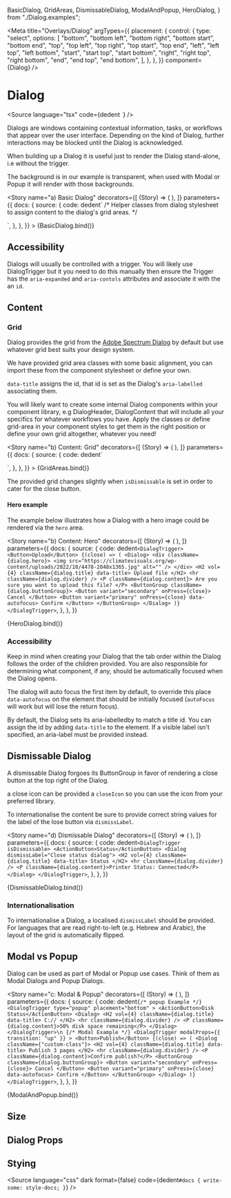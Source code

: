  BasicDialog,
  GridAreas,
  DismissableDialog,
  ModalAndPopup,
  HeroDialog,
} from "./Dialog.examples";

<Meta
  title="Overlays/Dialog"
  argTypes={{
    placement: {
      control: {
        type: "select",
        options: [
          "bottom",
          "bottom left",
          "bottom right",
          "bottom start",
          "bottom end",
          "top",
          "top left",
          "top right",
          "top start",
          "top end",
          "left",
          "left top",
          "left bottom",
          "start",
          "start top",
          "start bottom",
          "right",
          "right top",
          "right bottom",
          "end",
          "end top",
          "end bottom",
        ],
      },
    },
  }}
  component={Dialog}
/>

# Dialog

<Source
  language="tsx"
  code={dedent`
  `}
/>

Dialogs are windows containing contextual information, tasks, or workflows that appear over the user interface. Depending on the kind of Dialog, further interactions may be blocked until the Dialog is acknowledged.

When building up a Dialog it is useful just to render the Dialog stand-alone, i.e without the trigger.

The background is in our example is transparent, when used with Modal or Popup it will render with those backgrounds.

<Story
  name="a) Basic Dialog"
  decorators={[
    (Story) => (
      <StoryGrid>
        <Story />
      </StoryGrid>
    ),
  ]}
  parameters={{
    docs: {
      source: {
        code: dedent`
/* Helper classes from dialog stylesheet to assign content to the dialog's grid areas. */
  <Dialog>
    <H2 className={dialog.title} data-title>Internet Speed Test</H2>
    <Text className={dialog.header} as="header" vol={2}>
      Connection status: Connected
    </Text>
    <P className={dialog.content}>Content area.</P>
    <ButtonGroup className={dialog.buttonGroup}>
      <Button variant="secondary" onPress={close}>
        Cancel
      </Button>
      <Button variant="primary" onPress={close} data-autofocus>
        Confirm
      </Button>
    </ButtonGroup>
  </Dialog>
`,
      },
    },
  }}
>
  {BasicDialog.bind()}
</Story>

<Source language="tsx" id="overlays-dialog--a-basic-dialog" />

## Accessibility

Dialogs will usually be controlled with a trigger. You will likely use DialogTrigger but it you need to do this manually then ensure the Trigger has the `aria-expanded` and `aria-contols` attributes and associate it with the an `id`.

## Content

### Grid

Dialog provides the grid from the [Adobe Spectrum Dialog](https://react-spectrum.adobe.com/react-spectrum/Dialog.html) by default but use whatever grid best suits your design system.

We have provided grid area classes with some basic alignment, you can import these from the component stylesheet or define your own.

<Source language="tsx" id="overlays-dialog--b-content-grid" />

`data-title` assigns the id, that id is set as the Dialog's `aria-labelled` associating them.

You will likely want to create some internal Dialog components within your component library, e.g DialogHeader, DialogContent that will include all your specifics for whatever workflows you have. Apply the classes or define grid-area in your component styles to get them in the right position or define your own grid altogether, whatever you need!

<Story
  name="b) Content: Grid"
  decorators={[
    (Story) => (
      <StoryGrid>
        <Story />
      </StoryGrid>
    ),
  ]}
  parameters={{
    docs: {
      source: {
        code: dedent`
  <Dialog>
    <span className={dialog.title} data-title>title</span>
    <span className={dialog.header}>header</span>
    <span className={dialog.content}>content</span>
    <span className={dialog.buttonGroup}>buttonGroup</span>
  </Dialog>
`,
      },
    },
  }}
>
  {GridAreas.bind()}
</Story>

The provided grid changes slightly when `isDismissable` is set in order to cater for the close button.

#### Hero example

The example below illustrates how a Dialog with a hero image could be rendered via the `hero` area.

<Story
  name="b) Content: Hero"
  decorators={[
    (Story) => (
      <StoryCenteredInline>
        <Story />
      </StoryCenteredInline>
    ),
  ]}
  parameters={{
    docs: {
      source: {
        code: dedent`
<DialogTrigger>
  <Button>Upload</Button>
  {(close) => (
    <Dialog>
      <div className={dialog.hero}>
        <img
          src="https://climatevisuals.org/wp-content/uploads/2022/10/4478-2048x1365.jpg"
          alt=""
        />
      </div>
      <H2 vol={4} className={dialog.title} data-title>
        Upload file
      </H2>
      <hr className={dialog.divider} />
      <P className={dialog.content}>
        Are you sure you want to upload this file?
      </P>
      <ButtonGroup className={dialog.buttonGroup}>
        <Button variant="secondary" onPress={close}>
          Cancel
        </Button>
        <Button variant="primary" onPress={close} data-autofocus>
          Confirm
        </Button>
      </ButtonGroup>
    </Dialog>
  )}
</DialogTrigger>
`,
      },
    },
  }}
>
  {HeroDialog.bind()}
</Story>

<Source language="tsx" id="overlays-dialog--b-content-hero" />

### Accessibility

Keep in mind when creating your Dialog that the tab order within the Dialog follows the order of the children provided. You are also responsible for determining what component, if any, should be automatically focused when the Dialog opens.

The dialog will auto focus the first item by default, to override this place `data-autofocus` on the element that should be initially focused (`autoFocus` will work but will lose the return focus).

By default, the Dialog sets its aria-labelledby to match a title id. You can assign the id by adding `data-title` to the element. If a visible label isn't specified, an aria-label must be provided instead.

## Dismissable Dialog

A dismissable Dialog forgoes its ButtonGroup in favor of rendering a close button at the top right of the Dialog.

a close icon can be provided a `closeIcon` so you can use the icon from your preferred library.

To internationalise the content be sure to provide correct string values for the label of the lose button via `dismissLabel`.

<Story
  name="d) Dismissable Dialog"
  decorators={[
    (Story) => (
      <StoryCenteredInline>
        <Story />
      </StoryCenteredInline>
    ),
  ]}
  parameters={{
    docs: {
      source: {
        code: dedent`
  <DialogTrigger isDismissable>
    <ActionButton>Status</ActionButton>
    <Dialog dismissLabel="Close status dialog">
      <H2 vol={4} className={dialog.title} data-title>
        Status
      </H2>
      <hr className={dialog.divider} />
      <P className={dialog.content}>Printer Status: Connected</P>
    </Dialog>
  </DialogTrigger>
`,
      },
    },
  }}
>
  {DismissableDialog.bind()}
</Story>

<Source language="tsx" id="overlays-dialog--d-dismissable-dialog" />

### Internationalisation

To internationalise a Dialog, a localised `dismissLabel` should be provided. For languages that are read right-to-left (e.g. Hebrew and Arabic), the layout of the grid is automatically flipped.

## Modal vs Popup

Dialog can be used as part of Modal or Popup use cases. Think of them as Modal Dialogs and Popup Dialogs.

<Story
  name="c: Modal & Popup"
  decorators={[
    (Story) => (
      <StoryCenteredInline>
        <Story />
      </StoryCenteredInline>
    ),
  ]}
  parameters={{
    docs: {
      source: {
        code: dedent`
      {/* popup Example */}
      <DialogTrigger
        type="popup"
        placement="bottom"
      >
        <ActionButton>Disk Status</ActionButton>
        <Dialog>
          <H2 vol={4} className={dialog.title} data-title>
            C://
          </H2>
          <hr className={dialog.divider} />
          <P className={dialog.content}>50% disk space remaining</P>
        </Dialog>
      </DialogTrigger>\n
      {/* Modal Example */}
      <DialogTrigger
        modalProps={{ transition: "up" }}
      >
        <Button>Publish</Button>
        {(close) => (
          <Dialog className={"custom-class"}>
            <H2 vol={4} className={dialog.title} data-title>
              Publish 3 pages
            </H2>
            <hr className={dialog.divider} />
            <P className={dialog.content}>Confirm publish?</P>
            <ButtonGroup className={dialog.buttonGroup}>
              <Button variant="secondary" onPress={close}>
                Cancel
              </Button>
              <Button variant="primary" onPress={close} data-autofocus>
                Confirm
              </Button>
            </ButtonGroup>
          </Dialog>
        )}
      </DialogTrigger>
`,
      },
    },
  }}
>
  {ModalAndPopup.bind()}
</Story>

<Source language="tsx" id="overlays-dialog--c-modal-popup" />

## Size

## Dialog Props

<ArgsTable of={Dialog} />

## Stying

<Source
  language="css"
  dark
  format={false}
  code={dedent`
    #docs {
      write-some: style-docs;
    }
  `}
/>
